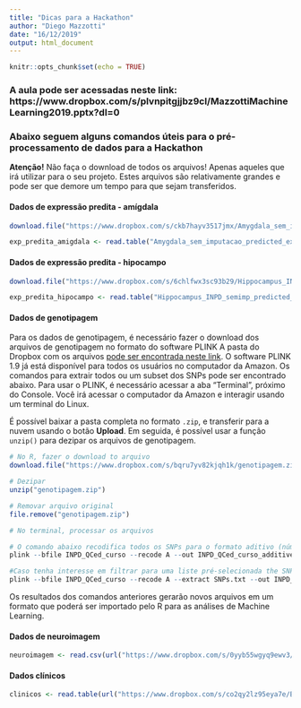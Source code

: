 ```yaml
---
title: "Dicas para a Hackathon"
author: "Diego Mazzotti"
date: "16/12/2019"
output: html_document
---
```


```r
knitr::opts_chunk$set(echo = TRUE)
```

### A aula pode ser acessadas neste link: https://www.dropbox.com/s/plvnpitgjjbz9cl/MazzottiMachineLearning2019.pptx?dl=0


### Abaixo seguem alguns comandos úteis para o pré-processamento de dados para a Hackathon

**Atenção!** Não faça o download de todos os arquivos! Apenas aqueles que irá utilizar para o seu projeto. Estes arquivos são relativamente grandes e pode ser que demore um tempo para que sejam transferidos.

#### Dados de expressão predita - amígdala

```r

download.file("https://www.dropbox.com/s/ckb7hayv3517jmx/Amygdala_sem_imputacao_predicted_expression.txt?dl=1", destfile = "Amygdala_sem_imputacao_predicted_expression.txt")

exp_predita_amigdala <- read.table("Amygdala_sem_imputacao_predicted_expression.txt", header=T)

```

#### Dados de expressão predita - hipocampo

```r

download.file("https://www.dropbox.com/s/6chlfwx3sc93b29/Hippocampus_INPD_semimp_predicted_expression.txt?dl=1", destfile = "Hippocampus_INPD_semimp_predicted_expression.txt")

exp_predita_hipocampo <- read.table("Hippocampus_INPD_semimp_predicted_expression.txt", header=T)
```


#### Dados de  genotipagem

Para os dados de genotipagem, é necessário fazer o download dos arquivos de genotipagem no formato do software PLINK A pasta do Dropbox com os arquivos [pode ser encontrada neste link](https://www.dropbox.com/sh/r1dh3gambv6e5le/AAApxU9zDxzP6IKXP9OcsdXVa?dl=0). O software PLINK 1.9 já está disponível para todos os usuários no computador da Amazon. Os comandos para extrair todos ou um subset dos SNPs pode ser encontrado abaixo. Para usar o PLINK, é necessário acessar a aba "Terminal", próximo do Console. Você irá acessar o computador da Amazon e interagir usando um terminal do Linux.

É possível baixar a pasta completa no formato `.zip`, e transferir para a nuvem usando o botão **Upload**. Em seguida, é possível usar a função `unzip()` para dezipar os arquivos de genotipagem.

```r
# No R, fazer o download to arquivo
download.file("https://www.dropbox.com/s/bqru7yv82kjqh1k/genotipagem.zip?dl=1", destfile = "genotipagem.zip")

# Dezipar
unzip("genotipagem.zip")

# Removar arquivo original
file.remove("genotipagem.zip")
```

```r

# No terminal, processar os arquivos

# O comando abaixo recodifica todos os SNPs para o formato aditivo (número cópias de cada alelo: 0, 1 ou 2)
plink --bfile INPD_QCed_curso --recode A --out INPD_QCed_curso_additive

#Caso tenha interesse em filtrar para uma liste pré-selecionada the SNPs, criar esta lista (um SNP por linha), salvar como SNPs.txt e rodar:
plink --bfile INPD_QCed_curso --recode A --extract SNPs.txt --out INPD_QCed_curso_additive_SNPs
```

Os resultados dos comandos anteriores gerarão novos arquivos em um formato que poderá ser importado pelo R para as análises de Machine Learning.

#### Dados de neuroimagem

```r
neuroimagem <- read.csv(url("https://www.dropbox.com/s/0yyb55wgyq9ewv3/mydata_Volumes_QC.csv?dl=1"), stringsAsFactors = F)
```

#### Dados clínicos

```r
clinicos <- read.table(url("https://www.dropbox.com/s/co2qy2lz95eya7e/Banco_INPD_curso.txt?dl=1"))
```
